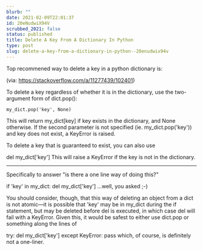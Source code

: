 ```yaml
---
blurb: ""
date: 2021-02-09T22:01:37
id: 20eNudwiX94V
scrubbed_2021: false
status: published
title: Delete A Key From A Dictionary In Python
type: post
slug: delete-a-key-from-a-dictionary-in-python--20enudwix94v
---
```


Top recommened way to delete a key in a python dictionary is:

(via: https://stackoverflow.com/a/11277439/102401)


To delete a key regardless of whether it is in the dictionary, use the two-argument form of dict.pop():

    my_dict.pop('key', None)
    
This will return my_dict[key] if key exists in the dictionary, and None otherwise. If the second parameter is not specified (ie. my_dict.pop('key')) and key does not exist, a KeyError is raised.

To delete a key that is guaranteed to exist, you can also use

del my_dict['key']
This will raise a KeyError if the key is not in the dictionary.


---



Specifically to answer "is there a one line way of doing this?"

if 'key' in my_dict: del my_dict['key']
...well, you asked ;-)

You should consider, though, that this way of deleting an object from a dict is not atomic—it is possible that 'key' may be in my_dict during the if statement, but may be deleted before del is executed, in which case del will fail with a KeyError. Given this, it would be safest to either use dict.pop or something along the lines of

try:
    del my_dict['key']
except KeyError:
    pass
which, of course, is definitely not a one-liner.